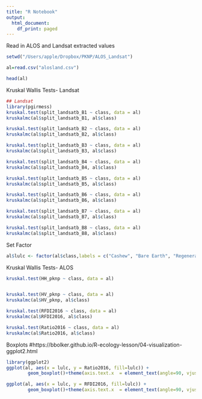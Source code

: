 ```yaml
---
title: "R Notebook"
output:
  html_document:
    df_print: paged
---
```


Read in ALOS and Landsat extracted values

```r
setwd("/Users/apple/Dropbox/PKNP/ALOS_Landsat")

al=read.csv("alosland.csv")

head(al)

```

Kruskal Wallis Tests- Landsat

```r
## Landsat
library(pgirmess)
kruskal.test(split_landsatb_B1 ~ class, data = al) 
kruskalmc(al$split_landsatb_B1, al$class)

kruskal.test(split_landsatb_B2 ~ class, data = al) 
kruskalmc(al$split_landsatb_B2, al$class)

kruskal.test(split_landsatb_B3 ~ class, data = al)
kruskalmc(al$split_landsatb_B3, al$class)

kruskal.test(split_landsatb_B4 ~ class, data = al) 
kruskalmc(al$split_landsatb_B4, al$class)

kruskal.test(split_landsatb_B5 ~ class, data = al) 
kruskalmc(al$split_landsatb_B5, al$class)

kruskal.test(split_landsatb_B6 ~ class, data = al) 
kruskalmc(al$split_landsatb_B6, al$class)

kruskal.test(split_landsatb_B7 ~ class, data = al) 
kruskalmc(al$split_landsatb_B7, al$class)

kruskal.test(split_landsatb_B8 ~ class, data = al) 
kruskalmc(al$split_landsatb_B8, al$class)

```

Set Factor

```r
al$lulc <- factor(al$class,labels = c("Cashew", "Bare Earth", "Regenerating_Less10", "Regenerating_More10", "Selective Logging","Intact","Degraded"))

```

Kruskal Wallis Tests- ALOS

```r
kruskal.test(HH_pknp ~ class, data = al) 


kruskal.test(HV_pknp ~ class, data = al) 
kruskalmc(al$HV_pknp, al$class)

kruskal.test(RFDI2016 ~ class, data = al) 
kruskalmc(al$RFDI2016, al$class)

kruskal.test(Ratio2016 ~ class, data = al) 
kruskalmc(al$Ratio2016, al$class)

```

Boxplots
#https://bbolker.github.io/R-ecology-lesson/04-visualization-ggplot2.html

```r
library(ggplot2)
ggplot(al, aes(x = lulc, y = Ratio2016, fill=lulc)) +
        geom_boxplot()+theme(axis.text.x  = element_text(angle=90, vjust=0.5, size=8))

ggplot(al, aes(x = lulc, y = RFDI2016, fill=lulc)) +
        geom_boxplot()+theme(axis.text.x  = element_text(angle=90, vjust=0.5, size=8))

```

